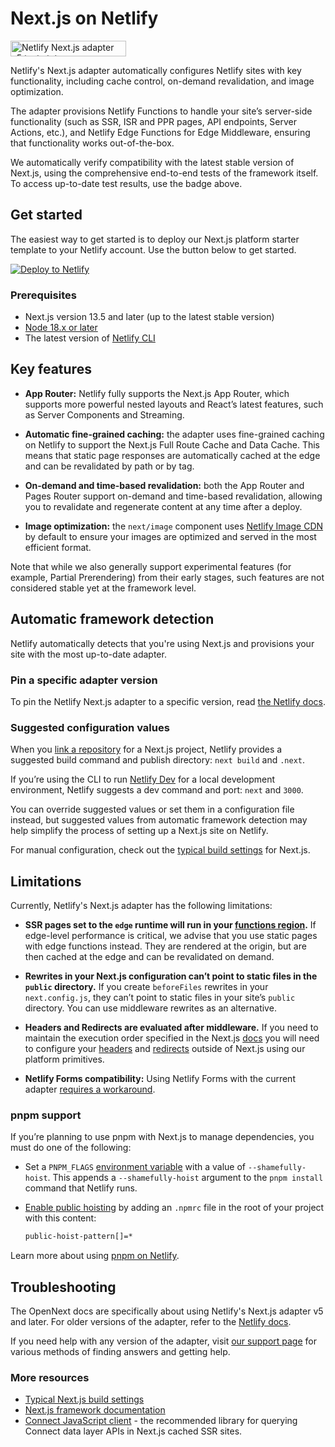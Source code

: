 
# Next.js on Netlify

<a href="https://runtime-e2e-report.netlify.app/" target="_blank">
  <img
    src="https://runtime-e2e-report.netlify.app/badge"
    width="185"
    height="25"
    style={{ borderRadius: 0, marginTop: "1rem" }}
    alt="Netlify Next.js adapter v5 test status"
  />
</a>

Netlify's Next.js adapter automatically configures Netlify sites with key functionality, including cache control, on-demand revalidation, and image optimization.

The adapter provisions Netlify Functions to handle your site’s server-side functionality (such as SSR, ISR and PPR pages, API endpoints, Server Actions, etc.), and Netlify Edge Functions for Edge Middleware, ensuring that functionality works out-of-the-box.

We automatically verify compatibility with the latest stable version of Next.js, using the comprehensive end-to-end tests of the framework itself. To access up-to-date test results, use the badge above.

## Get started

The easiest way to get started is to deploy our Next.js platform starter template to your Netlify account. Use the button below to get started.

[![Deploy to Netlify](https://www.netlify.com/img/deploy/button.svg)](https://app.netlify.com/start/deploy?repository=https://github.com/netlify-templates/next-platform-starter)

### Prerequisites

- Next.js version 13.5 and later (up to the latest stable version)
- [Node 18.x or later](https://docs.netlify.com/configure-builds/manage-dependencies/#node-js-and-javascript)
- The latest version of [Netlify CLI](https://docs.netlify.com/cli/get-started/)

## Key features

- **App Router:** Netlify fully supports the Next.js App Router, which supports more powerful nested layouts and React’s latest features, such as Server Components and Streaming.

- **Automatic fine-grained caching:** the adapter uses fine-grained caching on Netlify to support the Next.js Full Route Cache and Data Cache. This means that static page responses are automatically cached at the edge and can be revalidated by path or by tag.

- **On-demand and time-based revalidation:** both the App Router and Pages Router support on-demand and time-based revalidation, allowing you to revalidate and regenerate content at any time after a deploy.

- **Image optimization:** the `next/image` component uses [Netlify Image CDN](https://docs.netlify.com/image-cdn/overview/) by default to ensure your images are optimized and served in the most efficient format.

Note that while we also generally support experimental features (for example, Partial Prerendering) from their early stages, such features are not considered stable yet at the framework level.

## Automatic framework detection

Netlify automatically detects that you're using Next.js and provisions your site with the most up-to-date adapter.

### Pin a specific adapter version

To pin the Netlify Next.js adapter to a specific version, read [the Netlify docs](https://docs.netlify.com/frameworks/next-js/overview/).

### Suggested configuration values

When you [link a repository](https://docs.netlify.com/welcome/add-new-site/#import-from-an-existing-repository) for a Next.js project, Netlify provides a suggested build command and publish directory: `next build` and `.next`.

If you’re using the CLI to run [Netlify Dev](https://docs.netlify.com/cli/local-development/) for a local development environment, Netlify suggests a dev command and port: `next` and `3000`.

You can override suggested values or set them in a configuration file instead, but suggested values from automatic framework detection may help simplify the process of setting up a Next.js site on Netlify.

For manual configuration, check out the [typical build settings](https://docs.netlify.com/frameworks/#next-js) for Next.js.

## Limitations

Currently, Netlify's Next.js adapter has the following limitations:

- **SSR pages set to the `edge` runtime will run in your [functions region](https://docs.netlify.com/functions/optional-configuration/#region).** If edge-level performance is critical, we advise that you use static pages with edge functions instead. They are rendered at the origin, but are then cached at the edge and can be revalidated on demand.

- **Rewrites in your Next.js configuration can’t point to static files in the `public` directory.** If you create `beforeFiles` rewrites in your `next.config.js`, they can’t point to static files in your site’s `public` directory. You can use middleware rewrites as an alternative.

- **Headers and Redirects are evaluated after middleware.** If you need to maintain the execution order specified in the Next.js [docs](https://nextjs.org/docs/app/building-your-application/routing/middleware#matching-paths) you will need to configure your [headers](https://docs.netlify.com/routing/headers/) and [redirects](https://docs.netlify.com/routing/redirects/) outside of Next.js using our platform primitives.

- **Netlify Forms compatibility:** Using Netlify Forms with the current adapter [requires a workaround](/netlify/forms).

### pnpm support

If you’re planning to use pnpm with Next.js to manage dependencies, you must do one of the following:

- Set a `PNPM_FLAGS` [environment variable](https://docs.netlify.com/environment-variables/get-started/#create-environment-variables) with a value of `--shamefully-hoist`. This appends a `--shamefully-hoist` argument to the `pnpm install` command that Netlify runs.
- [Enable public hoisting](https://pnpm.io/npmrc#public-hoist-pattern) by adding an `.npmrc` file in the root of your project with this content:

  ```bash
  public-hoist-pattern[]=*
  ```

Learn more about using [pnpm on Netlify](https://docs.netlify.com/configure-builds/manage-dependencies/#pnpm).

## Troubleshooting

The OpenNext docs are specifically about using Netlify's Next.js adapter v5 and later. For older versions of the adapter, refer to the [Netlify docs](https://docs.netlify.com/frameworks/next-js/overview/).

If you need help with any version of the adapter, visit [our support page](https://www.netlify.com/support) for various methods of finding answers and getting help.

### More resources

- [Typical Next.js build settings](https://docs.netlify.com/frameworks/#next-js)
- [Next.js framework documentation](https://nextjs.org/docs/getting-started)
- [Connect JavaScript client](https://docs.netlify.com/connect/access-data/#use-the-connect-client) - the recommended library for querying Connect data layer APIs in Next.js cached SSR sites.
